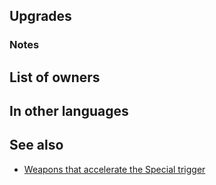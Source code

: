 {{Weapon Infobox
|tagid=SID_氷剣アウドムラ
|weaponType=Sword
|userVersion1=Weapon
|userVersion2=Gleam
|might=16
|range=1
|effect=Accelerates Special trigger (cooldown count-1).<br>Grants Res+5.
|cooldown=-1
|cost=400
|exclusive=1
|statModifiers=0,16,0,0,5
|required=Slaying Edge
|refinePaths=default
|refineSP=400
|refineMedals=500
|refineDews=200
|effectSkill1=If foe initiates combat or if foe's HP = 100% at start of combat, grants Atk/Spd/Def/Res+4 to unit during combat and inflicts Special cooldown charge -1 on foe per attack during combat. (Only highest value applied. Does not stack.)
|iconSkill1=Audhulma W.png
|tagidExtraSkill1=消
|properties=
}}
==Upgrades==
{{Weapon Upgrade List}}
===Notes===
{{IfFoeInitiates}}
{{Combat boosts}}
{{CooldownChargeMinus}}
==List of owners==
{{Skill Hero List}}
==In other languages==
{{OtherLanguages
|japanese=アウドムラ
|german=Audhulma
|spanishEU=Audhulma
|spanishLA=Audhulma
|french=Audhulma
|italian=Audhulma
|chineseTW=奧德姆拉
|portuguese=Audhulma
}}
==See also==
{{See also skills|cond=Description LIKE '%foe initiates combat%if foe_s HP%grants Atk/Spd/Def/Res+%during combat%' OR Description LIKE '%foe initiates combat%if foe_s HP%inflicts Special cooldown charge -1%'|columns=3}}
* [[Weapons that accelerate the Special trigger]]
{{Weapons Navbox}}